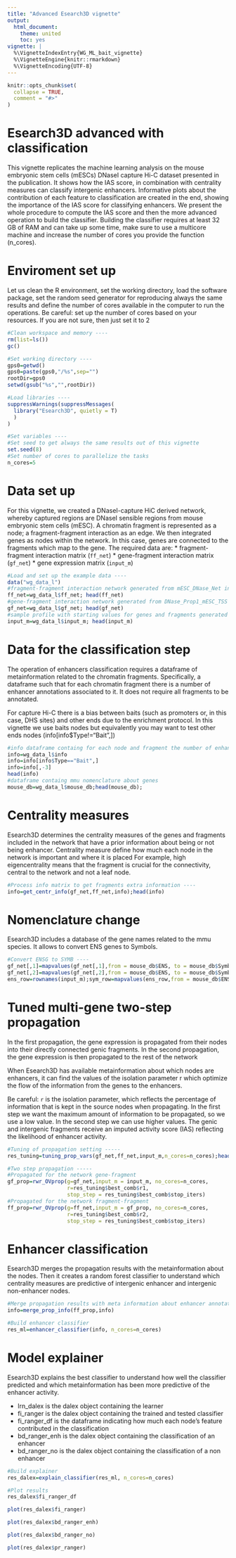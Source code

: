 ```yaml
---
title: "Advanced Esearch3D vignette"
output:
  html_document:
    theme: united
    toc: yes
vignette: |
  %\VignetteIndexEntry{WG_ML_bait_vignette} 
  %\VignetteEngine{knitr::rmarkdown} 
  %\VignetteEncoding{UTF-8}
---
```


```r
knitr::opts_chunk$set(
  collapse = TRUE,
  comment = "#>"
)
```

# Esearch3D advanced with classification
This vignette replicates the machine learning analysis on the mouse embryonic stem cells (mESCs) DNaseI capture Hi-C dataset presented in the publication. It shows how the IAS score, in combination with centrality measures can classify intergenic enhancers. Informative plots about the contribution of each feature to classification are created in the end, showing the importance of the IAS score for classifying enhancers. 
We present the whole procedure to compute the IAS score and then the more advanced operation to build the classifier. Building the classifier requires at least 32 GB of RAM and can take up some time, make sure to use a multicore machine and increase the number of cores you provide the function (n_cores). 
 

# Enviroment set up
Let us clean the R environment, set the working directory, load the software package, set the random seed generator for reproducing always the same results and define the number of cores available in the computer to run the operations.
Be careful: set up the number of cores based on your resources. If you are not sure, then just set it to 2

```r

#Clean workspace and memory ----
rm(list=ls())
gc()

#Set working directory ----
gps0=getwd()
gps0=paste(gps0,"/%s",sep="")
rootDir=gps0
setwd(gsub("%s","",rootDir))

#Load libraries ----
suppressWarnings(suppressMessages(
  library("Esearch3D", quietly = T)
  )
)

#Set variables ----
#Set seed to get always the same results out of this vignette
set.seed(8)
#Set number of cores to parallelize the tasks
n_cores=5
```

# Data set up
For this vignette, we created a DNaseI-capture HiC derived network, whereby captured regions are DNaseI sensible regions from mouse embryonic stem cells (mESC). A  chromatin fragment is represented as a node; a fragment-fragment interaction as an edge. We then integrated genes as nodes within the network. In this case, genes are connected to the fragments which map to the gene.
The required data are:
* fragment-fragment interaction matrix (`ff_net`)
* gene-fragment interaction matrix (`gf_net`)
* gene expression matrix (`input_m`)


```r
#Load and set up the example data ----
data("wg_data_l")
#fragment-fragment interaction network generated from mESC_DNase_Net interactions data
ff_net=wg_data_l$ff_net; head(ff_net)
#gene-fragment interaction network generated from DNase_Prop1_mESC_TSS interactions data
gf_net=wg_data_l$gf_net; head(gf_net)
#sample profile with starting values for genes and fragments generated from mESC_bin_matrix_Prop1
input_m=wg_data_l$input_m; head(input_m)
```


# Data for the classification step
The operation of enhancers classification requires a dataframe of metainformation related to the chromatin fragments.
Specifically, a dataframe such that for each chromatin fragment there is a number of enhancer annotations associated to it.
It does not require all fragments to be annotated.

For capture Hi-C there is a bias between baits (such as promoters or, in this case, DHS sites) and other ends due to the enrichment protocol. 
In this vignette we use baits nodes but equivalently you may want to test other ends nodes (info[info$Type!="Bait",])

```r

#info dataframe containg for each node and fragment the number of enhancer annotations associated to it
info=wg_data_l$info
info=info[info$Type=="Bait",]
info=info[,-3]
head(info)
#dataframe containg mmu nomenclature about genes
mouse_db=wg_data_l$mouse_db;head(mouse_db);
```

# Centrality measures

Esearch3D determines the centrality measures of the genes and fragments included in the network that have a prior information about being or not being enhancer. Centrality measure define how much each node in the network is important and where it is placed For example, high eigencentrality means that the fragment is crucial for the connectivity, central to the network and not a leaf node.

```r
#Process info matrix to get fragments extra information ----
info=get_centr_info(gf_net,ff_net,info);head(info)

```

# Nomenclature change

Esearch3D includes a database of the gene names related to the mmu species.
It allows to convert ENS genes to Symbols.

```r

#Convert ENSG to SYMB ----
gf_net[,1]=mapvalues(gf_net[,1],from = mouse_db$ENS, to = mouse_db$Symbol, warn_missing = F)
gf_net[,2]=mapvalues(gf_net[,2],from = mouse_db$ENS, to = mouse_db$Symbol, warn_missing = F)
ens_row=rownames(input_m);sym_row=mapvalues(ens_row,from = mouse_db$ENS, to = mouse_db$Symbol, warn_missing = F);rownames(input_m)=sym_row

```

# Tuned multi-gene two-step propagation
In the first propagation, the gene expression is propagated from their nodes into their directly connected genic fragments. 
In the second propagation, the gene expression is then propagated to the rest of the network

When Esearch3D has available metainformation about which nodes  are enhancers, it can find the values of the isolation parameter r which optimize the flow of the information from the genes to the enhancers.

Be careful: `r` is the isolation parameter, which reflects the percentage of information that is kept in the source nodes when propagating. In the first step we want the maximum amount of information to be propagated, so we use a low value. In the second step we can use higher values.
The genic and intergenic fragments receive an imputed activity score (IAS) reflecting the likelihood of enhancer activity.


```r

#Tuning of propagation setting -----
res_tuning=tuning_prop_vars(gf_net,ff_net,input_m,n_cores=n_cores);head(res_tuning)

#Two step propagation -----
#Propagated for the network gene-fragment
gf_prop=rwr_OVprop(g=gf_net,input_m = input_m, no_cores=n_cores, 
                   r=res_tuning$best_comb$r1,
                   stop_step = res_tuning$best_comb$stop_iters)
#Propagated for the network fragment-fragment
ff_prop=rwr_OVprop(g=ff_net,input_m = gf_prop, no_cores=n_cores, 
                   r=res_tuning$best_comb$r2,
                   stop_step = res_tuning$best_comb$stop_iters)

```

# Enhancer classification

Esearch3D merges the propagation results with the metainformation about the nodes. Then it creates a random forest classifier to understand which centrality measures are predictive of intergenic enhancer and intergenic non-enhancer nodes. 

```r

#Merge propagation results with meta information about enhancer annotations
info=merge_prop_info(ff_prop,info)

#Build enhancer classifier
res_ml=enhancer_classifier(info, n_cores=n_cores)
```

# Model explainer

Esearch3D explains the best classifier to understand how well the classifier predicted and which metainformation has been more predictive of the enhancer activity.

* lrn_dalex is the dalex object containing the learner
* fi_ranger is the dalex object containing the trained and tested classifier
* fi_ranger_df is the dataframe indicating how much each node's feature contributed in the classification
* bd_ranger_enh is the dalex object containing the classification of an enhancer
* bd_ranger_no is the dalex object containing the classification of a non enhancer

```r
#Build explainer
res_dalex=explain_classifier(res_ml, n_cores=n_cores)

#Plot results
res_dalex$fi_ranger_df

plot(res_dalex$fi_ranger)

plot(res_dalex$bd_ranger_enh)

plot(res_dalex$bd_ranger_no)

plot(res_dalex$pr_ranger)
```











